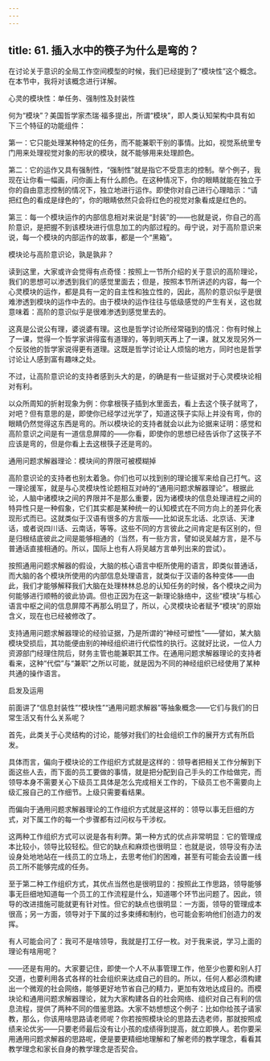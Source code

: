 ```yaml
---
---
---
```

title: 61. 插入水中的筷子为什么是弯的？
---




在讨论关于意识的全局工作空间模型的时候，我们已经提到了“模块性”这个概念。在本节中，我将对该概念进行详解。





心灵的模块性：单任务、强制性及封装性


何为“模块”？美国哲学家杰瑞·福多提出，所谓“模块”，即人类认知架构中具有如下三个特征的功能组件：

第一：它只能处理某种特定的任务，而不能兼职干别的事情。比如，视觉系统里专门用来处理视觉对象的形状的模块，就不能够用来处理颜色。

第二：它的运作又具有强制性，“强制性”就是指它不受意志的控制。举个例子，我现在让你看一幅画，问你画上有什么颜色。在这种情况下，你的眼睛就能在独立于你的自由意志控制的情况下，独立地进行运作。即使你对自己进行心理暗示：“请把红色的看成是绿色的”，你的眼睛依然只会将红色的视觉对象看成是红色的。

第三：每一个模块运作的内部信息相对来说是“封装”的——也就是说，你自己的高阶意识，是把握不到该模块进行信息加工的内部过程的。毋宁说，对于高阶意识来说，每一个模块的内部运作的故事，都是一个“黑箱”。





模块论与高阶意识论，孰是孰非？


读到这里，大家或许会觉得有点奇怪：按照上一节所介绍的关于意识的高阶理论，我们的思想可以渗透到我们的感觉里面去；但是，按照本节所讲述的内容，每一个心灵模块的运作，都是具有一定的自主性和独立性的，因此，高阶的意识似乎是很难渗透到模块的运作中去的。由于模块的运作往往与低级感觉的产生有关，这也就意味着：高阶的意识似乎是很难渗透到感觉里去的。

这真是公说公有理，婆说婆有理。这也是哲学讨论所经常碰到的情况：你有时候上了一课，觉得一个哲学家讲得蛮有道理的，等到明天再上了一课，就又发现另外一个反驳他的哲学家说得更有道理。这既是哲学讨论让人烦恼的地方，同时也是哲学讨论让人感到富有趣味之处。

不过，让高阶意识论的支持者感到头大的是，的确是有一些证据对于心灵模块论相对有利。

以众所周知的折射现象为例：你拿根筷子插到水里面去，看上去这个筷子就弯了，对吧？但有意思的是，即使你已经学过光学了，知道这筷子实际上并没有弯，你的眼睛仍然觉得这东西是弯的。所以模块论的支持者就会以此为论据来证明：感觉和高阶意识之间是有一道信息屏障的——你看，即使你的思想已经告诉你了这筷子不应该是弯的，但是你看上去这根筷子还是弯的。





通用问题求解器理论：模块间的界限可被模糊掉


高阶意识论的支持者也别太着急。你们也可以找到别的理论援军来给自己打气。这一理论援军，就是与心灵模块性论题相互对峙的“通用问题求解器理论”。根据此论，人脑中诸模块之间的界限并不是那么重要，因为诸模块的信息处理进程之间的特异性只是一种假象，它们其实都是某种统一的认知模式在不同方向上的差异化表现形式而已。这就类似于汉语有很多的方言版——比如说东北话、北京话、天津话，或者说四川话、云南话，等等。这些不同的方言彼此之间肯定是有区别的，但是归根结底彼此之间是能够相通的（当然，有一些方言，譬如说吴越方言，是不与普通话直接相通的。所以，国际上也有人将吴越方言单列出来的尝试）。

按照通用问题求解器的假设，大脑的核心语言中枢所使用的语言，即类似普通话，而大脑的各个模块所使用的内部信息处理语言，就类似于汉语的各种变体——由此，我们才能够解释我们大脑在处理林林总总的认知任务的时候，各个模块之间为何能够进行顺畅的彼此协调。但也正因为在这一新理论脉络中，这些“模块”与核心语言中枢之间的信息屏障不再那么明显了，所以，心灵模块论者赋予“模块”的原始含义，现在也已经被修改了。

支持通用问题求解器理论的经验证据，乃是所谓的“神经可塑性”——譬如，某大脑模块受损后，其功能便由别的神经组织进行代偿性的执行。这就好比说，一位人力资源部门经理住院后，财务主管也能兼职其工作。在通用问题求解器理论的支持者看来，这种“代偿”与“兼职”之所以可能，就是因为不同的神经组织已经使用了某种共通的操作语言。





启发及运用


前面讲了“信息封装性”“模块性”“通用问题求解器”等抽象概念——它们与我们的日常生活又有什么关系呢？

首先，此类关于心灵结构的讨论，能够对我们的社会组织工作的展开方式有所启发。

具体而言，偏向于模块论的工作组织方式就是这样的：领导者把相关工作分解到下面这些人去，而下面的员工要做的事情，就是把分配到自己手头的工作给做完，而领导本身不需要关心下级员工具体是怎么完成相关工作的，下级员工也不需要向上级汇报自己的工作细节。上级只需要看结果。

而偏向于通用问题求解器理论的工作组织方式就是这样的：领导以事无巨细的方式，对下属工作的每一个步骤都有过问权与干涉权。

这两种工作组织方式可以说是各有利弊。第一种方式的优点非常明显：它的管理成本比较小，领导比较轻松。但它的缺点和麻烦也很明显：也就是说，领导没有办法设身处地地站在一线员工的立场上，去思考他们的困难，甚至有可能会去设置一线员工所不能够完成的任务。

至于第二种工作组织方式，其优点当然也是很明显的：按照此工作思路，领导能够事无巨细地知道每一个员工的工作流程是什么，知道哪个环节出问题了。因此，领导的改进措施可能就更有针对性。但它的缺点也很明显：一方面，领导的管理成本很高；另一方面，领导对于下属的过多束缚和制约，也可能会影响他们创造力的发挥。

有人可能会问了：我可不是啥领导，我就是打工仔一枚。对于我来说，学习上面的理论有啥用呢？

——还是有用的。大家要记住，即使一个人不从事管理工作，他至少也要和别人打交道，也要利用各式各样的社会组织来达成自己的目的。所以，任何人都必须构建出一个微观的社会网络，能够更好地节省自己的精力，更加有效地达成目的。而模块论和通用问题求解器理论，就为大家构建各自的社会网络、组织对自己有利的信息流程，提供了两种不同的借鉴思路。大家不妨想想这个例子：比如你给孩子请家教，那么，你该用啥思路请老师呢？你若按照模块论的思路去选老师，那就按照成绩来论优劣——只要老师最后没有让小孩的成绩得到提高，就立即换人。若你要采用通用问题求解器的思路呢，便是要更精细地理解和了解老师的教学理念，看看其教学理念和家长自身的教学理念是否契合。